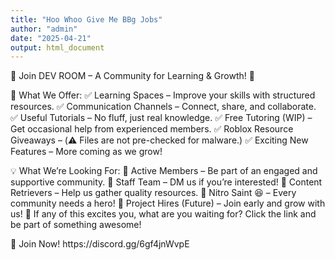 ```yaml
---
title: "Hoo Whoo Give Me BBg Jobs"
author: "admin"
date: "2025-04-21"
output: html_document
---
```


🌟 Join DEV ROOM – A Community for Learning & Growth! 🌟

🚀 What We Offer:
✅ Learning Spaces – Improve your skills with structured resources.
✅ Communication Channels – Connect, share, and collaborate.
✅ Useful Tutorials – No fluff, just real knowledge.
✅ Free Tutoring (WIP) – Get occasional help from experienced members.
✅ Roblox Resource Giveaways – (⚠️ Files are not pre-checked for malware.)
✅ Exciting New Features – More coming as we grow!

💡 What We're Looking For:
🔹 Active Members – Be part of an engaged and supportive community.
🔹 Staff Team – DM us if you're interested!
🔹 Content Retrievers – Help us gather quality resources.
🔹 Nitro Saint 😆 – Every community needs a hero!
🔹 Project Hires (Future) – Join early and grow with us!
🎉 If any of this excites you, what are you waiting for? Click the link and be part of something awesome!

🔗 Join Now!
https://discord.gg/6gf4jnWvpE
